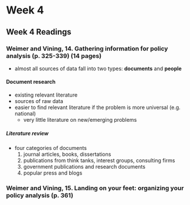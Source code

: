# Week 4

## Week 4 Readings

### Weimer and Vining, 14. Gathering information for policy analysis (p. 325-339) (14 pages)
- almost all sources of data fall into two types: **documents** and **people**

#### Document research
- existing relevant literature
- sources of raw data
- easier to find relevant literature if the problem is more universal (e.g. national)
  - very little literature on new/emerging problems

##### Literature review
- four categories of documents
  1. journal articles, books, dissertations
  2. publications from think tanks, interest groups, consulting firms
  3. government publications and research documents
  4. popular press and blogs

### Weimer and Vining, 15. Landing on your feet: organizing your policy analysis (p. 361)